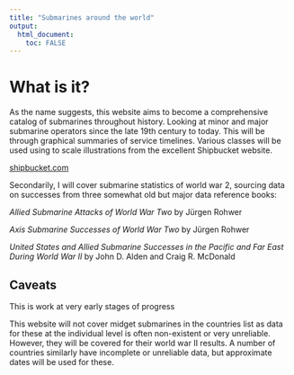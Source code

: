 ```yaml
---
title: "Submarines around the world"
output: 
  html_document:
    toc: FALSE
---
```




# What is it?

As the name suggests, this website aims to become a comprehensive catalog of submarines throughout history. Looking at minor and major submarine operators since the late 19th century to today. This will be through graphical summaries of service timelines. Various classes will be used using to scale illustrations from the excellent Shipbucket website. 

[shipbucket.com](http://www.shipbucket.com/)

Secondarily, I will cover submarine statistics of world war 2, sourcing data on successes from three somewhat old but major data reference books:

*Allied Submarine Attacks of World War Two* by Jürgen Rohwer

*Axis Submarine Successes of World War Two* by Jürgen Rohwer

*United States and Allied Submarine Successes in the Pacific and Far East During World War II* by John D. Alden and Craig R. McDonald

## Caveats

This is work at very early stages of progress

This website will not cover midget submarines in the countries list as data for these at the individual level is often non-existent or very unreliable. However, they will be covered for their world war II results. A number of countries similarly have incomplete or unreliable data, but approximate dates will be used for these. 


